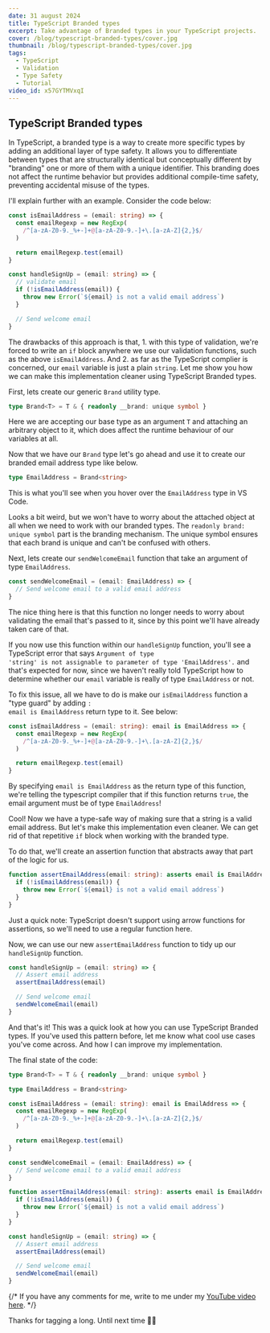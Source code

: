 ```yaml
---
date: 31 august 2024
title: TypeScript Branded types
excerpt: Take advantage of Branded types in your TypeScript projects.
cover: /blog/typescript-branded-types/cover.jpg
thumbnail: /blog/typescript-branded-types/cover.jpg
tags:
  - TypeScript
  - Validation
  - Type Safety
  - Tutorial
video_id: x57GYTMVxqI
---
```


## TypeScript Branded types

In TypeScript, a branded type is a way to create more specific types by adding an additional layer of type safety. It allows you to differentiate between types that are structurally identical but conceptually different by "branding" one or more of them with a unique identifier. This branding does not affect the runtime behavior but provides additional compile-time safety, preventing accidental misuse of the types.

I'll explain further with an example. Consider the code below:

```typescript
const isEmailAddress = (email: string) => {
  const emailRegexp = new RegExp(
    /^[a-zA-Z0-9._%+-]+@[a-zA-Z0-9.-]+\.[a-zA-Z]{2,}$/
  )

  return emailRegexp.test(email)
}

const handleSignUp = (email: string) => {
  // validate email
  if (!isEmailAddress(email)) {
    throw new Error(`${email} is not a valid email address`)
  }

  // Send welcome email
}
```

The drawbacks of this approach is that, 1. with this type of validation, we're forced to write an <Code>if</Code> block anywhere we use our validation functions, such as the above <Code>isEmailAddress</Code>. And 2. as far as the TypeScript complier is concerned, our <Code>email</Code> variable is just a plain <Code>string</Code>. Let me show you how we can make this implementation cleaner using TypeScript Branded types.

First, lets create our generic <Code>Brand</Code> utility type.

```typescript
type Brand<T> = T & { readonly __brand: unique symbol }
```

Here we are accepting our base type as an argument <Code>T</Code> and attaching an arbitrary object to it, which does affect the runtime behaviour of our variables at all.

Now that we have our <Code>Brand</Code> type let's go ahead and use it to create our branded email address type like below.

```typescript
type EmailAddress = Brand<string>
```

This is what you'll see when you hover over the <Code>EmailAddress</Code> type in VS Code.

<MDXImage
  alt="email address type peak"
  src="/blog/typescript-branded-types/email-address-type.png"
  width="400px"
  height="110px"
/>

Looks a bit weird, but we won't have to worry about the attached object at all when we need to work with our branded types. The <Code>readonly brand: unique symbol</Code> part is the branding mechanism. The unique symbol ensures that each brand is unique and can't be confused with others.

Next, lets create our <Code>sendWelcomeEmail</Code> function that take an argument of type <Code>EmailAddress</Code>.

```typescript
const sendWelcomeEmail = (email: EmailAddress) => {
  // Send welcome email to a valid email address
}
```

The nice thing here is that this function no longer needs to worry about validating the email that's passed to it, since by this point we'll have already taken care of that.

If you now use this function within our <Code>handleSignUp</Code> function, you'll see a TypeScript error that says <Code>Argument of type 'string' is not assignable to parameter of type 'EmailAddress'.</Code> and that's expected for now, since we haven't really told TypeScript how to determine whether our <Code>email</Code> variable is really of type <Code>EmailAddress</Code> or not.

To fix this issue, all we have to do is make our <Code>isEmailAddress</Code> function a "type guard" by adding <Code>: email is EmailAddress</Code> return type to it. See below:

```typescript
const isEmailAddress = (email: string): email is EmailAddress => {
  const emailRegexp = new RegExp(
    /^[a-zA-Z0-9._%+-]+@[a-zA-Z0-9.-]+\.[a-zA-Z]{2,}$/
  )

  return emailRegexp.test(email)
}
```

By specifying <Code>email is EmailAddress</Code> as the return type of this function, we're telling the typescript compiler that if this function returns <Code>true</Code>, the email argument must be of type <Code>EmailAddress</Code>!

Cool! Now we have a type-safe way of making sure that a string is a valid email address. But let's make this implementation even cleaner. We can get rid of that repetitive <Code>if</Code> block when working with the branded type.

To do that, we'll create an assertion function that abstracts away that part of the logic for us.

```typescript
function assertEmailAddress(email: string): asserts email is EmailAddress {
  if (!isEmailAddress(email)) {
    throw new Error(`${email} is not a valid email address`)
  }
}
```

Just a quick note: TypeScript doesn't support using arrow functions for assertions, so we'll need to use a regular function here.

Now, we can use our new <Code>assertEmailAddress</Code> function to tidy up our <Code>handleSignUp</Code> function.

```typescript
const handleSignUp = (email: string) => {
  // Assert email address
  assertEmailAddress(email)

  // Send welcome email
  sendWelcomeEmail(email)
}
```

And that's it! This was a quick look at how you can use TypeScript Branded types. If you've used this pattern before, let me know what cool use cases you've come across. And how I can improve my implementation.

The final state of the code:

```typescript
type Brand<T> = T & { readonly __brand: unique symbol }

type EmailAddress = Brand<string>

const isEmailAddress = (email: string): email is EmailAddress => {
  const emailRegexp = new RegExp(
    /^[a-zA-Z0-9._%+-]+@[a-zA-Z0-9.-]+\.[a-zA-Z]{2,}$/
  )

  return emailRegexp.test(email)
}

const sendWelcomeEmail = (email: EmailAddress) => {
  // Send welcome email to a valid email address
}

function assertEmailAddress(email: string): asserts email is EmailAddress {
  if (!isEmailAddress(email)) {
    throw new Error(`${email} is not a valid email address`)
  }
}

const handleSignUp = (email: string) => {
  // Assert email address
  assertEmailAddress(email)

  // Send welcome email
  sendWelcomeEmail(email)
}
```

{/* If you have any comments for me, write to me under my [YouTube video here](https://www.youtube.com/watch?v=x57GYTMVxqI). */}

Thanks for tagging a long. Until next time 👋🏼
